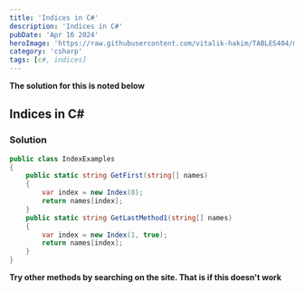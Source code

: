 ```yaml
---
title: 'Indices in C#'
description: 'Indices in C#'
pubDate: 'Apr 16 2024'
heroImage: 'https://raw.githubusercontent.com/vitalik-hakim/TABLES404/main/error_b/c%23.png'
category: 'csharp'
tags: [c#, indices]
---
```


**The solution for this is noted below**

## Indices in C#

### Solution

```csharp
public class IndexExamples
{
    public static string GetFirst(string[] names)
    {
        var index = new Index(0);
        return names[index];
    }
    public static string GetLastMethod1(string[] names)
    {
        var index = new Index(1, true);
        return names[index];
    }
}
```

**Try other methods by searching on the site. That is if this doesn't work**
